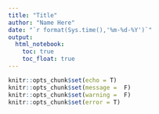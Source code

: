 ```yaml
---
title: "Title"
author: "Name Here"
date: "`r format(Sys.time(),'%m-%d-%Y')`"
output: 
  html_notebook:
    toc: true
    toc_float: true
---
```


```r
knitr::opts_chunk$set(echo = T)
knitr::opts_chunk$set(message =  F)
knitr::opts_chunk$set(warning =  F)
knitr::opts_chunk$set(error = T)
```


